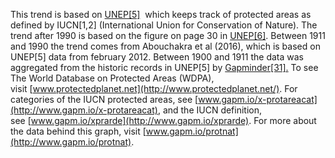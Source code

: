 
This trend is based on [UNEP[5]](https://protectedplanet.net/)  which keeps track of protected areas as defined by IUCN[1,2] (International Union for Conservation of Nature). The trend after 1990 is based on the figure on page 30 in [UNEP[6]](http://gapm.io/xprotp16). Between 1911 and 1990 the trend comes from Abouchakra et al (2016), which is based on UNEP[5] data from february 2012. Between 1900 and 1911 the data was aggregated from the historic records in UNEP[5] by [Gapminder[31].](http://gapm.io/protnat) To see The World Database on Protected Areas (WDPA), visit [www.protectedplanet.net](http://www.protectedplanet.net/). For categories of the IUCN protected areas, see [www.gapm.io/x-protareacat](http://www.gapm.io/x-protareacat), and the IUCN definition, see [www.gapm.io/xprarde](http://www.gapm.io/xprarde). For more about the data behind this graph, visit [www.gapm.io/protnat](http://www.gapm.io/protnat).